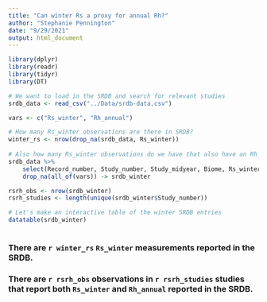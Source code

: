 ```yaml
---
title: "Can winter Rs a proxy for annual Rh?"
author: "Stephanie Pennington"
date: "9/29/2021"
output: html_document
---
```




```r
library(dplyr)
library(readr)
library(tidyr)
library(DT)

# We want to load in the SRDB and search for relevant studies
srdb_data <- read_csv("../Data/srdb-data.csv")

vars <- c("Rs_winter", "Rh_annual")
```

```r
# How many Rs_winter observations are there in SRDB?
winter_rs <- nrow(drop_na(srdb_data, Rs_winter))
    
# Also how many Rs_winter observations do we have that also have an Rh_annual value? 
srdb_data %>% 
    select(Record_number, Study_number, Study_midyear, Biome, Rs_winter, Rs_annual, Rh_annual) %>% 
    drop_na(all_of(vars)) -> srdb_winter

rsrh_obs <- nrow(srdb_winter)
rsrh_studies <- length(unique(srdb_winter$Study_number))

# Let's make an interactive table of the winter SRDB entries
datatable(srdb_winter)
    
```

### There are `r winter_rs` `Rs_winter` measurements reported in the SRDB.

### There are `r rsrh_obs` observations in `r rsrh_studies` studies that report both `Rs_winter` and `Rh_annual` reported in the SRDB.

